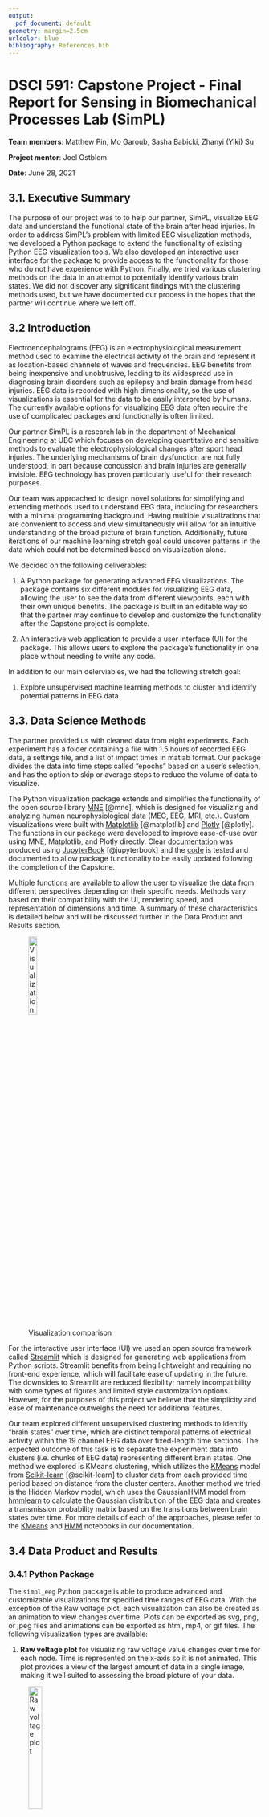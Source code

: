 ```yaml
---
output:
  pdf_document: default
geometry: margin=2.5cm
urlcolor: blue
bibliography: References.bib
---
```


# DSCI 591: Capstone Project - Final Report for Sensing in Biomechanical Processes Lab (SimPL)

**Team members**: Matthew Pin, Mo Garoub, Sasha Babicki, Zhanyi (Yiki) Su

**Project mentor**: Joel Ostblom

**Date**: June 28, 2021

## 3.1. Executive Summary

The purpose of our project was to to help our partner, SimPL, visualize EEG data and understand the functional state of the brain after head injuries. In order to address SimPL's problem with limited EEG visualization methods, we developed a Python package to extend the functionality of existing Python EEG visualization tools. We also developed an interactive user interface for the package to provide access to the functionality for those who do not have experience with Python. Finally, we tried various clustering methods on the data in an attempt to potentially identify various brain states. We did not discover any significant findings with the clustering methods used, but we have documented our process in the hopes that the partner will continue where we left off. 

## 3.2 Introduction

Electroencephalograms (EEG) is an electrophysiological measurement method used to examine the electrical activity of the brain and represent it as location-based channels of waves and frequencies. EEG benefits from being inexpensive and unobtrusive, leading to its widespread use in diagnosing brain disorders such as epilepsy and brain damage from head injuries. EEG data is recorded with high dimensionality, so the use of visualizations is essential for the data to be easily interpreted by humans. The currently available options for visualizing EEG data often require the use of complicated packages and functionally is often limited.

Our partner SimPL is a research lab in the department of Mechanical Engineering at UBC which focuses on developing quantitative and sensitive methods to evaluate the electrophysiological changes after sport head injuries. The underlying mechanisms of brain dysfunction are not fully understood, in part because concussion and brain injuries are generally invisible. EEG technology has proven particularly useful for their research purposes.

Our team was approached to design novel solutions for simplifying and extending methods used to understand EEG data, including for researchers with a minimal programming background. Having multiple visualizations that are convenient to access and view simultaneously will allow for an intuitive understanding of the broad picture of brain function. Additionally, future iterations of our machine learning stretch goal could uncover patterns in the data which could not be determined based on visualization alone.

We decided on the following deliverables:

1) A Python package for generating advanced EEG visualizations. The package contains six different modules for visualizing EEG data, allowing the user to see the data from different viewpoints, each with their own unique benefits. The package is built in an editable way so that the partner may continue to develop and customize the functionality after the Capstone project is complete. 

2) An interactive web application to provide a user interface (UI) for the package. This allows users to explore the package's functionality in one place without needing to write any code.

In addition to our main delerviables, we had the following stretch goal:

1) Explore unsupervised machine learning methods to cluster and identify potential patterns in EEG data.


\newpage

## 3.3. Data Science Methods

The partner provided us with cleaned data from eight experiments. Each experiment has a folder containing a file with 1.5 hours of recorded EEG data, a settings file, and a list of impact times in matlab format. Our package divides the data into time steps called "epochs" based on a user's selection, and has the option to skip or average steps to reduce the volume of data to visualize.

The Python visualization package extends and simplifies the functionality of the open source library [MNE](https://mne.tools/stable/index.html) [@mne], which is designed for visualizing and analyzing human neurophysiological data (MEG, EEG, MRI, etc.). Custom visualizations were built with [Matplotlib](https://matplotlib.org/) [@matplotlib] and [Plotly](https://plotly.com/) [@plotly]. The functions in our package were developed to improve ease-of-use over using MNE, Matplotlib, and Plotly directly. Clear [documentation](https://ubc-mds.github.io/simpl_eeg_capstone/installation.html) was produced using [JupyterBook](https://jupyterbook.org/intro.html) [@jupyterbook] and the [code](https://github.com/UBC-MDS/simpl_eeg_capstone) is tested and documented to allow package functionality to be easily updated following the completion of the Capstone.

Multiple functions are available to allow the user to visualize the data from different perspectives depending on their specific needs. Methods vary based on their compatibility with the UI, rendering speed, and representation of dimensions and time. A summary of these characteristics is detailed below and will be discussed further in the Data Product and Results section. 

![Visualization comparison](images/comparison.png){ height=20% }

For the interactive user interface (UI) we used an open source framework called [Streamlit](https://streamlit.io/) which is designed for generating web applications from Python scripts. Streamlit benefits from being lightweight and requiring no front-end experience, which will facilitate ease of updating in the future. The downsides to Streamlit are reduced flexibility; namely incompatibility with some types of figures and limited style customization options. However, for the purposes of this project we believe that the simplicity and ease of maintenance outweighs the need for additional features.

Our team explored different unsupervised clustering methods to identify "brain states" over time, which are distinct temporal patterns of electrical activity within the 19 channel EEG data over fixed-length time sections. The expected outcome of this task is to separate the experiment data into clusters (i.e. chunks of EEG data) representing different brain states. One method we explored is KMeans clustering, which utilizes the [KMeans](https://scikit-learn.org/stable/modules/generated/sklearn.cluster.KMeans.html) model from [Scikit-learn](https://scikit-learn.org/stable/index.html) [@scikit-learn] to cluster data from each provided time period based on distance from the cluster centers. Another method we tried is the Hidden Markov model, which uses the GaussianHMM model from [hmmlearn](https://hmmlearn.readthedocs.io/en/latest/) to calculate the Gaussian distribution of the EEG data and creates a transmission probability matrix based on the transitions between brain states over time. For more details of each of the approaches, please refer to the [KMeans](https://ubc-mds.github.io/simpl_eeg_capstone/clustering_kmeans.html) and [HMM](https://ubc-mds.github.io/simpl_eeg_capstone/clustering_kmeans.html) notebooks in our documentation.

\newpage

## 3.4 Data Product and Results

### 3.4.1 Python Package

The `simpl_eeg` Python package is able to produce advanced and customizable visualizations for specified time ranges of EEG data. With the exception of the Raw voltage plot, each visualization can also be created as an animation to view changes over time. Plots can be exported as svg, png, or jpeg files and animations can be exported as html, mp4, or gif files. The following visualization types are available:

1) **Raw voltage plot** for visualizing raw voltage value changes over time for each node. Time is represented on the x-axis so it is not animated. This plot provides a view of the largest amount of data in a single image, making it well suited to assessing the broad picture of your data. 

![Raw voltage plot](images/raw_voltage.png){ height=25% }

2) **2D topographic head map** for visualizing a topographic heatmap of the voltage values mapped to a 2D model of a head. This allows the user to see where activity is occurring on the head, with the animation showing how voltage changes over time. One downside is that some distortion occurs when representing a 3D head in two dimensions. However, the quick render time, simplicity of the figure, and the view it provides of all nodes in a single 2D image make it one of the most useful visualizations in the package.  

![2D topographic head map](images/2d_head.png){ height=25% }

\newpage

3) **3D head map** for visualizing a topographic heatmap of voltage values mapped to a 3D model of head. The 3D representation allows the user to see voltage changes on a spatially accurate representation of the head, which provides a solution to the distortion on the 2D head map. The figure can be freely rotated in order to examine the data from different angles. A major drawback of this function is that it is slower to render than the 2D head map. 

![3D topographic head map](images/3d_head){ height=25% }


4) **3D brain map** for visualizing a topographic heatmap of interpolated voltage values mapped to their presumed position on a 3D model of a brain. This allows the user to view the presumed source of the voltage changes, making it possible to correlate EEG data with specific regions of the brain. MNE provides default calculations for the mapping which can be adjusted by the user.

![3D topographic brain map](images/3d_brain.png){ height=18% }

\newpage

5) **Connectivity plot** for visualizing pairwise connectivity measurements such as correlation, envelope connectivity, spectral connectivity, and coherence between nodes for specified time ranges. This type of visualization is not available with other packages to our knowledge. It represents the connectivity measurements with colours and line size, which shows which nodes have similar patterns over time. 


![Connectivity plot](images/connectivity.png){ height=20% }


6) **Connectivity Circle** for generating an alternative perspective for visualizing pairwise connectivity measurements. The connectivity plot is more useful for seeing the changes mapped directly on the head, whereas the connectivity circle represents the nodes in a circle. The connectivity circle allows you to select a specific number of highest magnitude connections, so it may assist in finding node connections for further inspection with the connectivity plot. 

![Connectivity circle plot](images/connectivity_circle.png){ height=20% }

Detailed instructions on how to use the package can be found in our [Jupyter book documentation](https://ubc-mds.github.io/simpl_eeg_capstone/installation.html). 


\newpage

### 3.4.2 User Interface

In addition to the package, we built an interactive web application to serve as a UI for the package. The UI requires no coding experience, provides the main visualizations all in one place, and can be launched using a single command. Intuitive widgets and entry fields allow for the adjustment of a selection of the most widely used options for each visualization type. Although the UI is a useful tool for exploring the package, it does not provide access to every customization option. We suggest that figures needing total customization control be produced with the package directly. 

![Streamlit User Interface](images/ui.png)

### 3.4.2 Stretch goal

To assist the partner in exploring our progress and continuing the data clustering process after completion of the Capstone, we have created a Jupyter notebook file for each approach we have tried; namely `KMeans`, `Hidden Markov Model`, and `Other clustering methods`. An introduction to the clustering stretch goal and links to relevant documents can be found in the `Clustering` chapter of our [Jupyter book documentation](https://ubc-mds.github.io/simpl_eeg_capstone/clustering.html). Inside the notebooks, we outline reasoning behind the approach, provide a detailed workflow from data preprocessing and model fitting to the output visualization, and explore an interpretation for each approach. The notebooks serve as a good reference point for the partner to further explore clustering in the future. Additionally, we include a section called `Next steps` in some notebooks to let the partner know of potentially useful steps in finding the significant results they desire.

![Clustering Jupyter Book Documentation](images/clustering.png)


\newpage

## 3.5 Conclusions and Recommendations

Both main goals have been completed and the stretch goal has been partially completed. A full list of recommendations can be found in the [Product Enhancement Ideas GitHub issue](https://github.com/UBC-MDS/simpl_eeg_capstone/issues/142).

The package functionality allows for generation of all the figures laid out in our initial proposal with a variety of options available for fine-tuning and customization. Each figure has a unique combination of strengths and weaknesses which provide a variety of visualizations to choose from depending on the users needs. We recommend to the partner to improve the package by adding further functionality such as offering additional file type support. 

The Streamlit UI has an intuitive and uncluttered interface that enables straightforward generation of any of these figures and allows for tweaking of most of our visualization options. We recommend the partners update the UI to allow users to specify custom data file paths from within the interface. We also recommend deploying the application as a publicly hosted web application to allow for access without the installation of any local files; however, privacy and security of research data are potential hurdles in this process.

The stretch goal has been started but will require further development from the partner. Our progress so far has been exploring different unsupervised clustering methods. Our detailed notebooks provide a good overview of potentially useful pre-processing steps, available models, and outcome visualization methods for EEG clustering tasks. We recommend the partner continue the machine learning analysis from where we left off and apply their domain expertise to make necessary modifications to the workflow.

\newpage
## References
